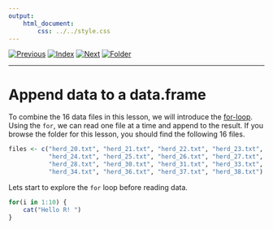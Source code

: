 ```yaml
---
output:
    html_document:
        css: ../../style.css
---
```


[![Previous](../../img/previous.png)](lesson5_1.html)
[![Index](../../img/home.png)](../../index.html)
[![Next](../../img/next.png)](lesson5_3.html)
[![Folder](../../img/folder.png)](./)

---

# Append data to a data.frame

To combine the 16 data files in this lesson, we will introduce the
[for-loop](https://cran.r-project.org/doc/manuals/r-release/R-intro.html#Loops-and-conditional-execution). Using
the `for`, we can read one file at a time and append to the result. If
you browse the folder for this lesson, you should find the following
16 files.

```r
files <- c("herd_20.txt", "herd_21.txt", "herd_22.txt", "herd_23.txt",
           "herd_24.txt", "herd_25.txt", "herd_26.txt", "herd_27.txt",
           "herd_28.txt", "herd_30.txt", "herd_31.txt", "herd_33.txt",
           "herd_34.txt", "herd_36.txt", "herd_37.txt", "herd_38.txt")
```

Lets start to explore the `for` loop before reading data.

```r
for(i in 1:10) {
    cat("Hello R! ")
}
```

